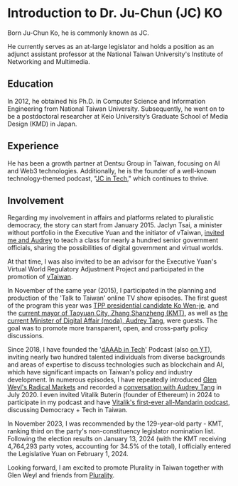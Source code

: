 # Introduction to Dr. Ju-Chun (JC) KO

Born Ju-Chun Ko, he is commonly known as JC.

He currently serves as an at-large legislator and holds a position as an adjunct assistant professor at the National Taiwan University's Institute of Networking and Multimedia.

## Education

In 2012, he obtained his Ph.D. in Computer Science and Information Engineering from National Taiwan University. Subsequently, he went on to be a postdoctoral researcher at Keio University’s Graduate School of Media Design (KMD) in Japan.

## Experience

He has been a growth partner at Dentsu Group in Taiwan, focusing on AI and Web3 technologies. Additionally, he is the founder of a well-known technology-themed podcast, "[JC in Tech](https://podcasts.apple.com/tw/podcast/%E5%AF%B6%E5%8D%9A%E6%9C%8B%E5%8F%8B%E8%AA%AA/id1484923390)," which continues to thrive.

## Involvement

Regarding my involvement in affairs and platforms related to pluralistic democracy, the story can start from January 2015. Jaclyn Tsai, a minister without portfolio in the Executive Yuan and the initiator of vTaiwan, [invited me and Audrey](https://www.youtube.com/live/kcA3O_6p61k?si=hinBouBNw5Sjzb6E) to teach a class for nearly a hundred senior government officials, sharing the possibilities of digital government and virtual worlds. 



At that time, I was also invited to be an advisor for the Executive Yuan's Virtual World Regulatory Adjustment Project and participated in the promotion of [vTaiwan](https://vTaiwan.tw).

  

In November of the same year (2015), I participated in the planning and production of the 'Talk to Taiwan' online TV show episodes. The first guest of the program this year was [TPP presidential candidate Ko Wen-je](https://www.facebook.com/talkto.tw/videos/644207609015622/?mibextid=rS40aB7S9Ucbxw6v), and the [current mayor of Taoyuan City, Zhang Shanzheng (KMT)](https://www.facebook.com/talkto.tw/videos/708509565918759/?mibextid=rS40aB7S9Ucbxw6v), as well as [the current Minister of Digital Affair (moda), Audrey Tang](https://www.facebook.com/talkto.tw/videos/968165243286522/?mibextid=rS40aB7S9Ucbxw6v), were guests. The goal was to promote more transparent, open, and cross-party policy discussions.

  

Since 2018, I have founded the '[dAAAb in Tech](https://podcasts.apple.com/tw/podcast/%E5%AF%B6%E5%8D%9A%E6%9C%8B%E5%8F%8B%E8%AA%AA/id1484923390)' Podcast (also [on YT](https://youtube.com/@dAAAb)), inviting nearly two hundred talented individuals from diverse backgrounds and areas of expertise to discuss technologies such as blockchain and AI, which have significant impacts on Taiwan's policy and industry development. In numerous episodes, I have repeatedly introduced [Glen Weyl's Radical Markets](https://www.youtube.com/watch?v=updFgcGXKK4) and recorded a [conversation with Audrey Tang](https://www.youtube.com/watch?v=FVA1I4AIOck) in July 2020. I even invited Vitalik Buterin (founder of Ethereum) in 2024 to participate in my podcast and have [Vitalik's first-ever all-Mandarin podcast](https://www.youtube.com/watch?v=7uSgOOgyV4g), discussing Democracy + Tech in Taiwan.


In November 2023, I was recommended by the 129-year-old party - KMT, ranking third on the party's non-constituency legislator nomination list. Following the election results on January 13, 2024 (with the KMT receiving 4,764,293 party votes, accounting for 34.5% of the total), I officially entered the Legislative Yuan on February 1, 2024.


Looking forward, I am excited to promote Plurality in Taiwan together with Glen Weyl and friends from [Plurality](../act/plurality).
